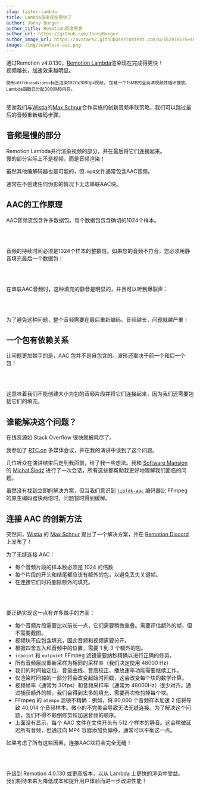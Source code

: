 ```yaml
---
slug: faster-lambda
title: Lambda渲染现在更快了
author: Jonny Burger
author_title: Remotion首席黑客
author_url: https://github.com/JonnyBurger
author_image_url: https://avatars2.githubusercontent.com/u/1629785?s=460&u=12eb94da6070d00fc924761ce06e3a428d01b7e9&v=4
image: /img/seamless-aac.png
---
```



通过Remotion v4.0.130，[Remotion Lambda](/lambda)渲染现在完成得更快！  
视频越长，加速效果越明显。

<AacBenchmarks />
<sub style={{ opacity: 0.5, lineHeight: 0.7 }}>
  使用<code>&lt;OffthreadVideo&gt;</code>标签渲染1920x1080px视频，
  加载一个15MB的全高清视频并循环播放。Lambda函数已分配3000MB内存。
</sub>
<br />
<br />

感谢我们与[Wistia](https://wistia.com/)的[Max Schnur](https://github.com/maxpower15)合作实施的创新音频串联策略，我们可以跳过最后的音频重新编码步骤。

## 音频是慢的部分

Remotion Lambda并行渲染视频的部分，并在最后将它们连接起来。  
慢的部分实际上不是视频，而是音频渲染！

虽然其他编解码器也是可能的，但`.mp4`文件通常包含AAC音频。

通常在不创建任何伪影的情况下无法串联AAC块。

## AAC的工作原理

AAC音频流包含许多数据包。每个数据包包含确切的1024个样本。

<AacFile />

<br />
<br />

音频的持续时间必须是1024个样本的整数倍。如果您的音频不符合，您必须用静音填充最后一个数据包！

<AacPadding />
<br />
<br />

在串联AAC音频时，这种填充的静音是明显的，并且可以听到爆裂声：


<AacConcatenationProblem />
<br />
<br />

为了避免这种问题，整个音频需要在最后重新编码。音频越长，问题就越严重！

## 一个包有依赖关系

让问题更加棘手的是，AAC 包并不是自包含的。波形还取决于前一个和后一个包！

<AacKeyframes />
<br />
<br />

这意味着我们不能创建大小为包的音频片段并将它们连接起来，因为我们还需要包括它们的填充。

## 谁能解决这个问题？

在线资源如 Stack Overflow 很快就被耗尽了。

我参加了 [RTC.on](https://rtcon.live/) 多媒体会议，并在我的演讲中谈到了这个问题。

几位听众在演讲结束后走到我面前，给了我一些想法。我和 [Software Mansion](https://swmansion.com/) 的 [Michał Śledź](https://github.com/mickel8) 进行了一次会话，所有这些都帮助我更好地理解我们面临的问题。

虽然没有找到立即的解决方案，但当我们意识到 [`libfdk-aac`](https://github.com/mstorsjo/fdk-aac) 编码器比 FFmpeg 的原生编码器快两倍时，问题暂时得到缓解。

## 连接 AAC 的创新方法

突然间，[Wistia](https://wistia.com/) 的 [Max Schnur](https://github.com/maxpower15) 提出了一个解决方案，并在 [Remotion Discord](https://remotion.dev/discord) 上发布了！

为了无缝连接 AAC：

- 每个音频片段的样本数必须是 1024 的倍数
- 每个片段的开头和结尾都应该有额外的包，以避免丢失关键帧。
- 在连接它们时将删除额外的填充。

<AacConcatenationSolution />
<br />
<br />

要正确实现这一点有许多棘手的方面：

- 每个音频片段需要比以前长一点，它们需要稍微重叠。需要评估额外的帧，但不需要截图。
- 视频块不应包含填充，因此音频和视频需要分开。
- 根据四舍五入和音频中的位置，需要 1 到 3 个额外的包。
- `inpoint` 和 `outpoint` FFmpeg 滤镜需要纳秒精确以进行正确的修剪。
- 所有音频层应重新采样为相同的采样率（我们决定使用 48000 Hz）
- 我们的时间轴定位、音量曲线、音高校正、播放速率功能需要继续工作。
- 仅渲染时间轴的一部分将会改变起始时间戳，这会改变每个块的数学计算。
- 视频帧率（通常为 30fps）和音频采样率（通常为 48000Hz）很少对齐。通过捕获额外的帧，我们会得到太多的填充，需要再次修剪掉每个块。
- FFmpeg 的 `atempo` 滤镜不精确：例如，将 80,000 个音频样本加速 2 倍将导致 40,014 个音频样本。微小的不完美会导致无法无缝连接。为了解决这个问题，我们不得不颠倒修剪和加速音频的顺序。
- 上面没有显示，每个 AAC 文件在文件开头有 512 个样本的静音。这会稍微延迟所有音频，但通过向 MP4 容器添加负偏移，通常可以平衡这一点。

如果考虑了所有这些因素，连接AAC块将会完全无缝！

<AacFile />
<br />
<br />

升级到 Remotion 4.0.130 或更高版本，以从 Lambda 上更快的渲染中受益。  
我们期待未来为降低成本和提升用户体验而进一步改进性能！

